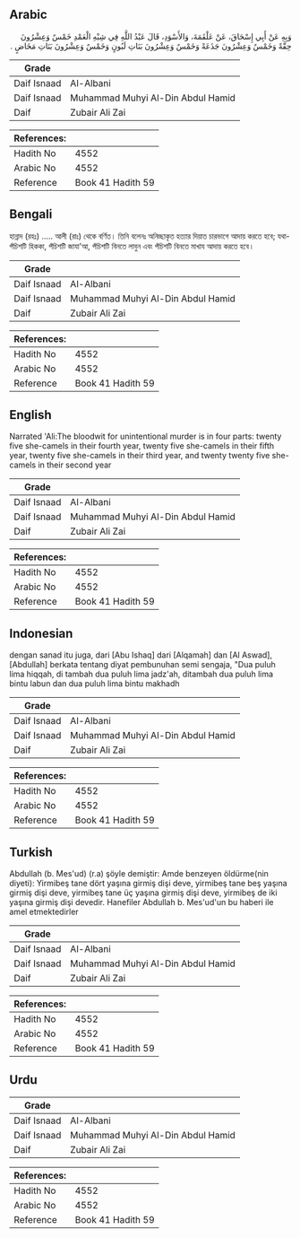 ## Arabic


<div dir="rtl" lang="ar" style={{fontSize:'larger',backgroundColor:'#f8f9fa',padding:20}}>
وَبِهِ عَنْ أَبِي إِسْحَاقَ، عَنْ عَلْقَمَةَ، وَالأَسْوَدِ، قَالَ عَبْدُ اللَّهِ فِي شِبْهِ الْعَمْدِ خَمْسٌ وَعِشْرُونَ حِقَّةً وَخَمْسٌ وَعِشْرُونَ جَذَعَةً وَخَمْسٌ وَعِشْرُونَ بَنَاتِ لَبُونٍ وَخَمْسٌ وَعِشْرُونَ بَنَاتِ مَخَاضٍ ‏.‏
</div>
<div style={{backgroundColor:'#f8f9fa',padding:20, marginBottom: 10}}><table> <thead> <tr> <th>Grade</th> <th></th> </tr> </thead> <tbody> <tr><td>Daif Isnaad</td><td>Al-Albani</td></tr><tr><td>Daif Isnaad</td><td>Muhammad Muhyi Al-Din Abdul Hamid</td></tr><tr><td>Daif</td><td>Zubair Ali Zai</td></tr></tbody></table><table> <thead> <tr> <th>References:</th> <th></th> </tr> </thead> <tbody><tr><td>Hadith No</td><td>4552</td></tr><tr><td>Arabic No</td><td>4552</td></tr><tr><td>Reference</td><td>Book 41 Hadith 59</td></tr></tbody></table></div>

## Bengali


<div dir="ltr" lang="bn" style={{fontSize:'larger',backgroundColor:'#f8f9fa',padding:20}}>
হান্নাদ (রহঃ) ..... আলী (রাঃ) থেকে বর্ণিত। তিনি বলেনঃ অনিচ্ছাকৃত হত্যার দিয়াত চারভাগে আদায় করতে হবে; যথা- পঁচিশটি হিককা, পঁচিশটি জাযা'আ, পঁচিশটি বিনতে লাবুন এবং পঁচিশটি বিনতে মাখায আদায় করতে হবে।
</div>
<div style={{backgroundColor:'#f8f9fa',padding:20, marginBottom: 10}}><table> <thead> <tr> <th>Grade</th> <th></th> </tr> </thead> <tbody> <tr><td>Daif Isnaad</td><td>Al-Albani</td></tr><tr><td>Daif Isnaad</td><td>Muhammad Muhyi Al-Din Abdul Hamid</td></tr><tr><td>Daif</td><td>Zubair Ali Zai</td></tr></tbody></table><table> <thead> <tr> <th>References:</th> <th></th> </tr> </thead> <tbody><tr><td>Hadith No</td><td>4552</td></tr><tr><td>Arabic No</td><td>4552</td></tr><tr><td>Reference</td><td>Book 41 Hadith 59</td></tr></tbody></table></div>

## English


<div dir="ltr" lang="en" style={{fontSize:'larger',backgroundColor:'#f8f9fa',padding:20}}>
Narrated 'Ali:The bloodwit for unintentional murder is in four parts: twenty five she-camels in their fourth year, twenty five she-camels in their fifth year, twenty five she-camels in their third year, and twenty twenty five she-camels in their second year
</div>
<div style={{backgroundColor:'#f8f9fa',padding:20, marginBottom: 10}}><table> <thead> <tr> <th>Grade</th> <th></th> </tr> </thead> <tbody> <tr><td>Daif Isnaad</td><td>Al-Albani</td></tr><tr><td>Daif Isnaad</td><td>Muhammad Muhyi Al-Din Abdul Hamid</td></tr><tr><td>Daif</td><td>Zubair Ali Zai</td></tr></tbody></table><table> <thead> <tr> <th>References:</th> <th></th> </tr> </thead> <tbody><tr><td>Hadith No</td><td>4552</td></tr><tr><td>Arabic No</td><td>4552</td></tr><tr><td>Reference</td><td>Book 41 Hadith 59</td></tr></tbody></table></div>

## Indonesian


<div dir="ltr" lang="id" style={{fontSize:'larger',backgroundColor:'#f8f9fa',padding:20}}>
dengan sanad itu juga, dari [Abu Ishaq] dari [Alqamah] dan [Al Aswad], [Abdullah] berkata tentang diyat pembunuhan semi sengaja, "Dua puluh lima hiqqah, di tambah dua puluh lima jadz'ah, ditambah dua puluh lima bintu labun dan dua puluh lima bintu makhadh
</div>
<div style={{backgroundColor:'#f8f9fa',padding:20, marginBottom: 10}}><table> <thead> <tr> <th>Grade</th> <th></th> </tr> </thead> <tbody> <tr><td>Daif Isnaad</td><td>Al-Albani</td></tr><tr><td>Daif Isnaad</td><td>Muhammad Muhyi Al-Din Abdul Hamid</td></tr><tr><td>Daif</td><td>Zubair Ali Zai</td></tr></tbody></table><table> <thead> <tr> <th>References:</th> <th></th> </tr> </thead> <tbody><tr><td>Hadith No</td><td>4552</td></tr><tr><td>Arabic No</td><td>4552</td></tr><tr><td>Reference</td><td>Book 41 Hadith 59</td></tr></tbody></table></div>

## Turkish


<div dir="ltr" lang="tr" style={{fontSize:'larger',backgroundColor:'#f8f9fa',padding:20}}>
Abdullah (b. Mes'ud) (r.a) şöyle demiştir: Amde benzeyen öldürme(nin diyeti): Yirmibeş tane dört yaşına girmiş dişi deve, yirmibeş tane beş yaşına girmiş dişi deve, yirmibeş tane üç yaşına girmiş dişi deve, yirmibeş de iki yaşına girmiş dişi devedir. Hanefiler Abdullah b. Mes'ud'un bu haberi ile amel etmektedirler
</div>
<div style={{backgroundColor:'#f8f9fa',padding:20, marginBottom: 10}}><table> <thead> <tr> <th>Grade</th> <th></th> </tr> </thead> <tbody> <tr><td>Daif Isnaad</td><td>Al-Albani</td></tr><tr><td>Daif Isnaad</td><td>Muhammad Muhyi Al-Din Abdul Hamid</td></tr><tr><td>Daif</td><td>Zubair Ali Zai</td></tr></tbody></table><table> <thead> <tr> <th>References:</th> <th></th> </tr> </thead> <tbody><tr><td>Hadith No</td><td>4552</td></tr><tr><td>Arabic No</td><td>4552</td></tr><tr><td>Reference</td><td>Book 41 Hadith 59</td></tr></tbody></table></div>

## Urdu


<div dir="rtl" lang="ur" style={{fontSize:'larger',backgroundColor:'#f8f9fa',padding:20}}>

</div>
<div style={{backgroundColor:'#f8f9fa',padding:20, marginBottom: 10}}><table> <thead> <tr> <th>Grade</th> <th></th> </tr> </thead> <tbody> <tr><td>Daif Isnaad</td><td>Al-Albani</td></tr><tr><td>Daif Isnaad</td><td>Muhammad Muhyi Al-Din Abdul Hamid</td></tr><tr><td>Daif</td><td>Zubair Ali Zai</td></tr></tbody></table><table> <thead> <tr> <th>References:</th> <th></th> </tr> </thead> <tbody><tr><td>Hadith No</td><td>4552</td></tr><tr><td>Arabic No</td><td>4552</td></tr><tr><td>Reference</td><td>Book 41 Hadith 59</td></tr></tbody></table></div>